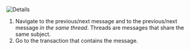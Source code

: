 
![Details](./details/2024-03-08_00-01-50.png)

1. Navigate to the previous/next message and to
the previous/next message *in the same thread*.
Threads are messages that share the same subject.
1. Go to the transaction that contains the message.
